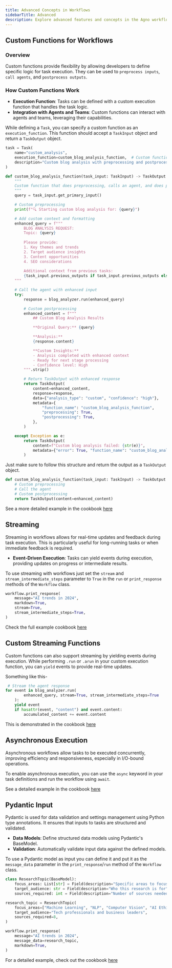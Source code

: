 ```yaml
---
title: Advanced Concepts in Workflows
sidebarTitle: Advanced
description: Explore advanced features and concepts in the Agno workflow system, including custom functions, error handling, and streaming capabilities.
---
```


## Custom Functions for Workflows

### Overview
Custom functions provide flexibility by allowing developers to define specific logic for task execution. They can be used to `preprocess inputs`, `call agents`, and `postprocess outputs`.

### How Custom Functions Work
- **Execution Function**: Tasks can be defined with a custom execution function that handles the task logic.
- **Integration with Agents and Teams**: Custom functions can interact with agents and teams, leveraging their capabilities.

While defining a `Task`, you can specify a custom function as an `execution_function`. This function should accept a `TaskInput` object and return a `TaskOutput` object.

```python
task = Task(
    name="custom_analysis",
    execution_function=custom_blog_analysis_function,  # Custom function with agent
    description="Custom blog analysis with preprocessing and postprocessing",
)

def custom_blog_analysis_function(task_input: TaskInput) -> TaskOutput:
    """
    Custom function that does preprocessing, calls an agent, and does postprocessing
    """
    query = task_input.get_primary_input()

    # Custom preprocessing
    print(f"🔍 Starting custom blog analysis for: {query}")

    # Add custom context and formatting
    enhanced_query = f"""
        BLOG ANALYSIS REQUEST:
        Topic: {query}
        
        Please provide:
        1. Key themes and trends
        2. Target audience insights  
        3. Content opportunities
        4. SEO considerations
        
        Additional context from previous tasks:
        {task_input.previous_outputs if task_input.previous_outputs else "No previous context"}
    """

    # Call the agent with enhanced input
    try:
        response = blog_analyzer.run(enhanced_query)

        # Custom postprocessing
        enhanced_content = f"""
            ## Custom Blog Analysis Results

            **Original Query:** {query}

            **Analysis:**
            {response.content}

            **Custom Insights:**
            - Analysis completed with enhanced context
            - Ready for next stage processing
            - Confidence level: High
        """.strip()

        # Return TaskOutput with enhanced response
        return TaskOutput(
            content=enhanced_content,
            response=response,
            data={"analysis_type": "custom", "confidence": "high"},
            metadata={
                "function_name": "custom_blog_analysis_function",
                "preprocessing": True,
                "postprocessing": True,
            },
        )

    except Exception as e:
        return TaskOutput(
            content=f"Custom blog analysis failed: {str(e)}",
            metadata={"error": True, "function_name": "custom_blog_analysis_function"},
        )
```

Just make sure to follow this structure and return the output as a `TaskOutput` object.

```python
def custom_blog_analysis_function(task_input: TaskInput) -> TaskOutput:
    # Custom preprocessing
    # Call the agent
    # Custom postprocessing
    return TaskOutput(content=enhanced_content)
```

See a more detailed example in the cookbook [here](https://github.com/agno-agi/agno/blob/main/cookbook/workflows/basic_custom_execution_function_workflow.py)

## Streaming
Streaming in workflows allows for real-time updates and feedback during task execution. This is particularly useful for long-running tasks or when immediate feedback is required.
- **Event-Driven Execution**: Tasks can yield events during execution, providing updates on progress or intermediate results.

To use streaming with workflows just set the `stream` and `stream_intermediate_steps` parameter to `True` in the `run` or `print_response` methods of the `Workflow` class.

```python
workflow.print_response(
    message="AI trends in 2024",
    markdown=True,
    stream=True,
    stream_intermediate_steps=True,
)
```

Check the full example cookbook [here](https://github.com/agno-agi/agno/blob/main/cookbook/workflows/basic_stream_pipeline_workflow.py)

## Custom Streaming Functions
Custom functions can also support streaming by yielding events during execution. While performing `.run` or `.arun` in your custom execution function, you can `yield` events to provide real-time updates. 

Something like this-
```python
 # Stream the agent response
for event in blog_analyzer.run(
        enhanced_query, stream=True, stream_intermediate_steps=True
    ):
    yield event
    if hasattr(event, "content") and event.content:
        accumulated_content += event.content
```

This is demonstrated in the cookbook [here](https://github.com/agno-agi/agno/blob/main/cookbook/workflows/basic_stream_custom_execution_function_workflow.py)

## Asynchronous Execution
Asynchronous workflows allow tasks to be executed concurrently, improving efficiency and responsiveness, especially in I/O-bound operations.

To enable asynchronous execution, you can use the `async` keyword in your task definitions and run the workflow using `await`.

See a detailed example in the cookbook [here](https://github.com/agno-agi/agno/blob/main/cookbook/workflows/async_basic_pipeline_workflow.py)


## Pydantic Input
Pydantic is used for data validation and settings management using Python type annotations. It ensures that inputs to tasks are structured and validated.
- **Data Models**: Define structured data models using Pydantic's BaseModel.
- **Validation**: Automatically validate input data against the defined models.

To use a Pydantic model as input you can define it and put it as the `message_data` parameter in the `print_response`/`run` method of the `Workflow` class.

```python
class ResearchTopic(BaseModel):
    focus_areas: List[str] = Field(description="Specific areas to focus on")
    target_audience: str = Field(description="Who this research is for")
    sources_required: int = Field(description="Number of sources needed", default=5)

research_topic = ResearchTopic(
    focus_areas=["Machine Learning", "NLP", "Computer Vision", "AI Ethics"],
    target_audience="Tech professionals and business leaders",
    sources_required=8,
)

workflow.print_response(
    message="AI trends in 2024",
    message_data=research_topic,
    markdown=True,
)
```

For a detailed example, check out the cookbook [here](https://github.com/agno-agi/agno/blob/main/cookbook/workflows/pydantic_input_basic_pipeline_workflow.py)